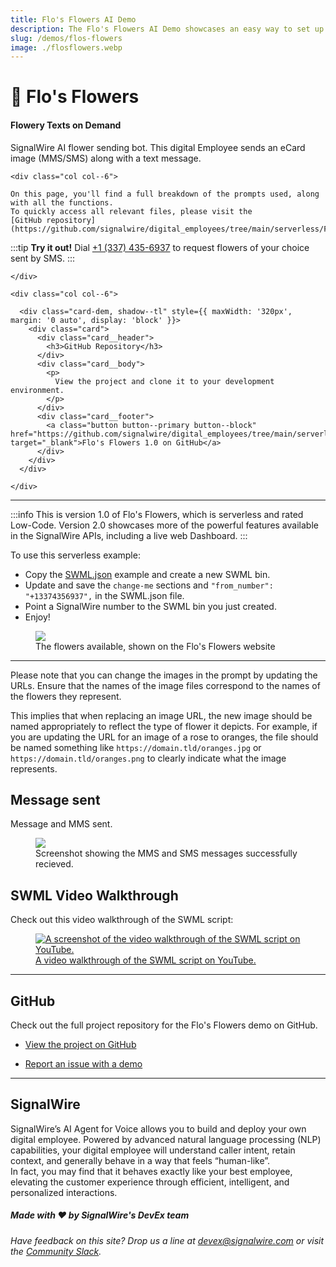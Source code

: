 ---
title: Flo's Flowers AI Demo
description: The Flo's Flowers AI Demo showcases an easy way to set up a site to send AI-generated flowers via SMS using SignalWire APIs.
slug: /demos/flos-flowers
image: ./flosflowers.webp
---

# 💐 Flo's Flowers

#### Flowery Texts on Demand

SignalWire AI flower sending bot. 
This digital Employee sends an eCard image (MMS/SMS) along with a text message.

<div class="row">
    
    <div class="col col--6">

    On this page, you'll find a full breakdown of the prompts used, along with all the functions. 
    To quickly access all relevant files, please visit the 
    [GitHub repository](https://github.com/signalwire/digital_employees/tree/main/serverless/Flos_Flowers).

:::tip
**Try it out!** Dial <a href="tel:+13374356937">+1 (337) 435-6937</a> to request flowers of your choice sent by SMS.
:::

    </div>

    <div class="col col--6">

      <div class="card-dem, shadow--tl" style={{ maxWidth: '320px', margin: '0 auto', display: 'block' }}>
        <div class="card">
          <div class="card__header">
            <h3>GitHub Repository</h3>
          </div>
          <div class="card__body">
            <p>
              View the project and clone it to your development environment.
            </p>
          </div>
          <div class="card__footer">
            <a class="button button--primary button--block" href="https://github.com/signalwire/digital_employees/tree/main/serverless/Flos_Flowers" target="_blank">Flo's Flowers 1.0 on GitHub</a>
          </div>
        </div>
      </div>

    </div>

</div>

---

:::info
This is version 1.0 of Flo's Flowers, which is serverless and rated <span class="badge badge--info">Low-Code</span>. 
Version 2.0 showcases more of the powerful features available in the SignalWire APIs, including a live web Dashboard.
:::

To use this serverless example:

* Copy the [SWML.json](https://github.com/Len-PGH/Flos_Flowers/blob/main/SWML.json) example and create a new SWML bin.
* Update and save the `change-me` sections and  `"from_number": "+13374356937",` in the SWML.json file.
* Point a SignalWire number to the SWML bin you just created.
* Enjoy!

<figure>
    <img className="img-800" src={require("./flosflowers.webp").default} />
    <figcaption>The flowers available, shown on the Flo's Flowers website</figcaption>
</figure>

---

Please note that you can change the images in the prompt by updating the URLs. 
Ensure that the names of the image files correspond to the names of the flowers they represent.

This implies that when replacing an image URL, the new image should be named appropriately to reflect the type of flower it depicts. 
For example, if you are updating the URL for an image of a rose to oranges, the file should be named something like 
`https://domain.tld/oranges.jpg` or `https://domain.tld/oranges.png` 
to clearly indicate what the image represents.  

## Message sent

Message and MMS sent.

<figure>
    <img className="img-800" src={require("./flos-flowers-mms.webp").default} />
    <figcaption>Screenshot showing the MMS and SMS messages successfully recieved.</figcaption>
</figure>

## SWML Video Walkthrough

Check out this video walkthrough of the SWML script:

<a href="https://www.youtube.com/watch?v=1xcjBo1dMic">
  <figure>
      <img className="img-800" src={require("./flos-flowers-swml-walkthrough-vid.webp").default} alt="A screenshot of the video walkthrough of the SWML script on YouTube." />
      <figcaption>A video walkthrough of the SWML script on YouTube.</figcaption>
  </figure>
</a>

---

## GitHub

Check out the full project repository for the Flo's Flowers demo on GitHub.

  - [View the project on GitHub](https://github.com/signalwire/digital_employees/tree/main/serverless/Flos_Flowers)

  - [Report an issue with a demo](https://github.com/signalwire/digital_employees/issues)

---

## SignalWire

SignalWire’s AI Agent for Voice allows you to build and deploy your own digital employee. 
Powered by advanced natural language processing (NLP) capabilities, your digital employee will understand caller intent, retain context, and generally behave in a way that feels “human-like”.  
In fact, you may find that it behaves exactly like your best employee, elevating the customer experience through efficient, intelligent, and personalized interactions.

##### Made with ❤️ by SignalWire's DevEx team

*Have feedback on this site? Drop us a line at devex@signalwire.com or visit the [Community Slack](https://signalwire-community.slack.com/).*
